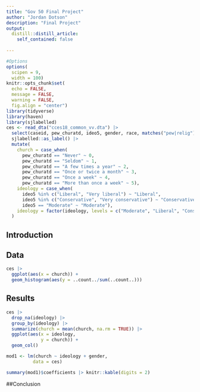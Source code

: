 ```yaml
---
title: "Gov 50 Final Project"
author: "Jordan Dotson"
description: "Final Project"
output:
  distill::distill_article:
    self_contained: false
    
---
```




```r
#Options
options(
  scipen = 9,
  width = 100)
knitr::opts_chunk$set(
  echo = FALSE,
  message = FALSE,
  warning = FALSE,
  fig.align = "center")
library(tidyverse)
library(haven)
library(sjlabelled)
ces <- read_dta("cces18_common_vv.dta") |> 
  select(caseid, pew_churatd, ideo5, gender, race, matches("pew|relig")) |>
  sjlabelled::as_label() |>
  mutate(
    church = case_when(
      pew_churatd == "Never" ~ 0, 
      pew_churatd == "Seldom" ~ 1,
      pew_churatd == "A few times a year" ~ 2,
      pew_churatd == "Once or twice a month" ~ 3,
      pew_churatd == "Once a week" ~ 4,
      pew_churatd == "More than once a week" ~ 5),
    ideology = case_when(
      ideo5 %in% c("Liberal", "Very liberal") ~ "Liberal", 
      ideo5 %in% c("Conservative", "Very conservative") ~ "Conservative",
      ideo5 == "Moderate" ~ "Moderate"),
    ideology = factor(ideology, levels = c("Moderate", "Liberal", "Conservative"))
  )
```

## Introduction



## Data 

```r
ces |>
  ggplot(aes(x = church)) +
  geom_histogram(aes(y = ..count../sum(..count..)))
```


## Results

```r
ces |>
  drop_na(ideology) |>
  group_by(ideology) |>
  summarize(church = mean(church, na.rm = TRUE)) |>
  ggplot(aes(x = ideology,
             y = church)) +
  geom_col()
```

```r
mod1 <- lm(church ~ ideology + gender,
          data = ces)

summary(mod1)$coefficients |> knitr::kable(digits = 2)
```
##Conclusion
